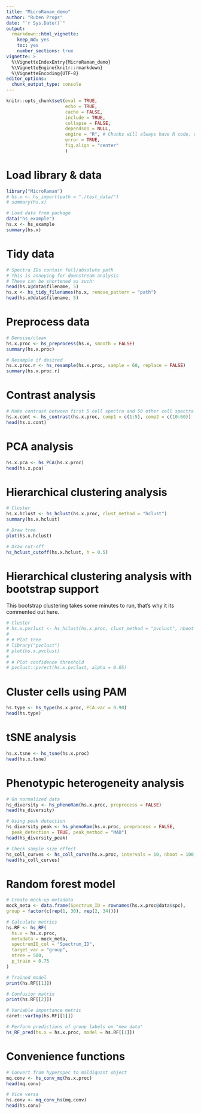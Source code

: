 ```yaml
---
title: "MicroRaman_demo"
author: "Ruben Props"
date: "`r Sys.Date()`"
output: 
  rmarkdown::html_vignette:
    keep_md: yes
    toc: yes
    number_sections: true
vignette: >
  %\VignetteIndexEntry{MicroRaman_demo}
  %\VignetteEngine{knitr::rmarkdown}
  %\VignetteEncoding{UTF-8}
editor_options:
  chunk_output_type: console
---
```



```r
knitr::opts_chunk$set(eval = TRUE, 
                      echo = TRUE, 
                      cache = FALSE, 
                      include = TRUE, 
                      collapse = FALSE, 
                      dependson = NULL, 
                      engine = "R", # Chunks will always have R code, unless noted
                      error = TRUE,
                      fig.align = "center"
                      )
```

# Load library & data

```r
library("MicroRaman")
# hs.x <- hs_import(path = "./test_data/")
# summary(hs.x)

# Load data from package
data("hs_example")
hs.x <- hs_example
summary(hs.x)
```

# Tidy data

```r
# Spectra IDs contain full/absolute path 
# This is annoying for downstream analysis
# These can be shortened as such:
head(hs.x@data$filename, 5)
hs.x <- hs_tidy_filenames(hs.x, remove_pattern = "path")
head(hs.x@data$filename, 5)
```

# Preprocess data

```r
# Denoise/clean
hs.x.proc <- hs_preprocess(hs.x, smooth = FALSE)
summary(hs.x.proc)

# Resample if desired
hs.x.proc.r <- hs_resample(hs.x.proc, sample = 60, replace = FALSE)
summary(hs.x.proc.r)
```

# Contrast analysis

```r
# Make contrast between first 5 cell spectra and 50 other cell spectra
hs.x.cont <- hs_contrast(hs.x.proc, comp1 = c(1:5), comp2 = c(10:60))
head(hs.x.cont)
```

# PCA analysis

```r
hs.x.pca <- hs_PCA(hs.x.proc)
head(hs.x.pca)
```

# Hierarchical clustering analysis

```r
# Cluster
hs.x.hclust <- hs_hclust(hs.x.proc, clust_method = "hclust")
summary(hs.x.hclust)

# Draw tree
plot(hs.x.hclust)

# Draw cut-off
hs_hclust_cutoff(hs.x.hclust, h = 0.5)
```

# Hierarchical clustering analysis with bootstrap support

This bootstrap clustering takes some minutes to run, that's why it its commented out here.

```r
# Cluster
# hs.x.pvclust <- hs_hclust(hs.x.proc, clust_method = "pvclust", nboot = 10, dist_method = "SCA")
# 
# # Plot tree
# library("pvclust")
# plot(hs.x.pvclust)
# 
# # Plot confidence threshold
# pvclust::pvrect(hs.x.pvclust, alpha = 0.05)
```

# Cluster cells using PAM

```r
hs.type <- hs_type(hs.x.proc, PCA.var = 0.90)
head(hs.type)
```

# tSNE analysis

```r
hs.x.tsne <- hs_tsne(hs.x.proc)
head(hs.x.tsne)
```

# Phenotypic heterogeneity analysis

```r
# On normalized data
hs_diversity <- hs_phenoRam(hs.x.proc, preprocess = FALSE)
head(hs_diversity)

# Using peak detection
hs_diversity_peak <- hs_phenoRam(hs.x.proc, preprocess = FALSE,
  peak_detection = TRUE, peak_method = "MAD")
head(hs_diversity_peak)

# Check sample size effect 
hs_coll_curves <- hs_coll_curve(hs.x.proc, intervals = 10, nboot = 100, plot_fig = TRUE)
head(hs_coll_curves)
```

# Random forest model 

```r
# Create mock-up metadata
mock_meta <- data.frame(Spectrum_ID = rownames(hs.x.proc@data$spc),
group = factor(c(rep(1, 30), rep(2, 34))))

# Calculate metrics
hs.RF <- hs_RF(
  hs.x = hs.x.proc,
  metadata = mock_meta,
  spectrumID_col = "Spectrum_ID",
  target_var = "group",
  ntree = 500,
  p_train = 0.75
)

# Trained model
print(hs.RF[[1]])

# Confusion matrix
print(hs.RF[[2]])

# Variable importance metric
caret::varImp(hs.RF[[1]])

# Perform predictions of group labels on "new data"
hs_RF_pred(hs.x = hs.x.proc, model = hs.RF[[1]])
```

# Convenience functions
```r
# Convert from hyperspec to maldiquant object
mq.conv <- hs_conv_mq(hs.x.proc)
head(mq.conv)

# Vice versa
hs.conv <- mq_conv_hs(mq.conv)
head(hs.conv)
```

```r

```

